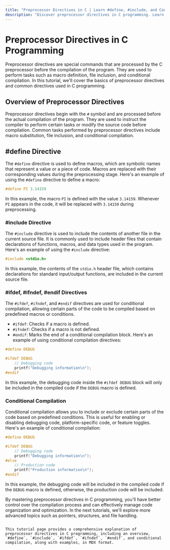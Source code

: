 ```yaml
---
title: "Preprocessor Directives in C | Learn #define, #include, and Conditional Compilation"
description: "Discover preprocessor directives in C programming. Learn about #define, #include, #ifdef, #ifndef, #endif, and conditional compilation."
---
```


# Preprocessor Directives in C Programming

Preprocessor directives are special commands that are processed by the C preprocessor before the compilation of the program. They are used to perform tasks such as macro definition, file inclusion, and conditional compilation. In this tutorial, we'll cover the basics of preprocessor directives and common directives used in C programming.

## Overview of Preprocessor Directives

Preprocessor directives begin with the `#` symbol and are processed before the actual compilation of the program. They are used to instruct the compiler to perform certain tasks or modify the source code before compilation. Common tasks performed by preprocessor directives include macro substitution, file inclusion, and conditional compilation.

## #define Directive

The `#define` directive is used to define macros, which are symbolic names that represent a value or a piece of code. Macros are replaced with their corresponding values during the preprocessing stage. Here's an example of using the `#define` directive to define a macro:

```c
#define PI 3.14159
```
In this example, the macro `PI` is defined with the value `3.14159`. Whenever `PI` appears in the code, it will be replaced with `3.14159` during preprocessing.

### #include Directive
The `#include` directive is used to include the contents of another file in the current source file. It is commonly used to include header files that contain declarations of functions, macros, and data types used in the program. Here's an example of using the `#include` directive:

```c
#include <stdio.h>
```
In this example, the contents of the `stdio.h` header file, which contains declarations for standard input/output functions, are included in the current source file.

### #ifdef, #ifndef, #endif Directives
The `#ifdef`, `#ifndef`, and `#endif` directives are used for conditional compilation, allowing certain parts of the code to be compiled based on predefined macros or conditions.

- `#ifdef`: Checks if a macro is defined.
- `#ifndef`: Checks if a macro is not defined.
- `#endif`: Marks the end of a conditional compilation block.
Here's an example of using conditional compilation directives:

```c
#define DEBUG

#ifdef DEBUG
    // Debugging code
    printf("Debugging information\n");
#endif
```
In this example, the debugging code inside the `#ifdef DEBUG` block will only be included in the compiled code if the `DEBUG` macro is defined.

### Conditional Compilation
Conditional compilation allows you to include or exclude certain parts of the code based on predefined conditions. This is useful for enabling or disabling debugging code, platform-specific code, or feature toggles. Here's an example of conditional compilation:

```c
#define DEBUG

#ifdef DEBUG
    // Debugging code
    printf("Debugging information\n");
#else
    // Production code
    printf("Production information\n");
#endif
```
In this example, the debugging code will be included in the compiled code if the `DEBUG` macro is defined, otherwise, the production code will be included.

By mastering preprocessor directives in C programming, you'll have better control over the compilation process and can effectively manage code organization and optimization. In the next tutorials, we'll explore more advanced topics such as pointers, structures, and file handling.

```arduino

This tutorial page provides a comprehensive explanation of preprocessor directives in C programming, including an overview, `#define`, `#include`, `#ifdef`, `#ifndef`, `#endif`, and conditional compilation, along with examples, in MDX format.
```
